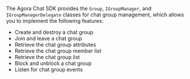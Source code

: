 <PlatformWrapper platform="windows">

The Agora Chat SDK provides the `Group`, `IGroupManager`, and `IGroupManagerDelegate` classes for chat group management, which allows you to implement the following features:

- Create and destroy a chat group
- Join and leave a chat group
- Retrieve the chat group attributes
- Retrieve the chat group member list
- Retrieve the chat group list
- Block and unblock a chat group
- Listen for chat group events

</PlatformWrapper>